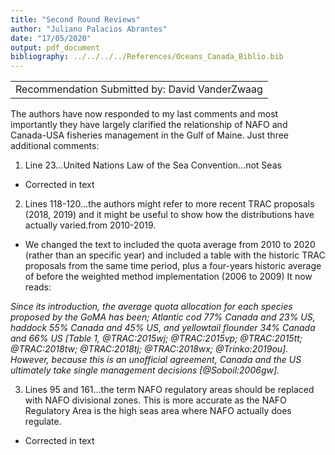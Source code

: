 ```yaml
---
title: "Second Round Reviews"
author: "Juliano Palacios Abrantes"
date: "17/05/2020"
output: pdf_document
bibliography: ../../../../References/Oceans_Canada_Biblio.bib
---
```


-----------------------------------------------------
Recommendation Submitted by: David VanderZwaag
-----------------------------------------------------


The authors have now responded to my last comments and most importantly
they have largely clarified the relationship of NAFO and 
Canada-USA fisheries management in the Gulf of Maine. Just three
additional comments:

1. Line 23...United Nations Law of the Sea Convention...not Seas
- Corrected in text

2. Lines 118-120...the authors might refer to more recent TRAC proposals
(2018, 2019) and it might be useful to show how the distributions 
have actually varied.from 2010-2019. 

- We changed the text to included the quota average from 2010 to 2020 (rather than an specific year) and included a table with the historic TRAC proposals from the same time period, plus a four-years historic average of before the weighted method implementation (2006 to 2009) It now reads:

*Since its introduction, the average quota allocation for each species proposed by the GoMA has been; Atlantic cod 77% Canada and 23% US, haddock 55% Canada and 45% US, and yellowtail flounder 34% Canada and 66% US [Table 1, @TRAC:2015wj; @TRAC:2015vp; @TRAC:2015tt; @TRAC:2018tw; @TRAC:2018tj; @TRAC:2018wx; @Trinko:2019ou]. However, because this is an unofficial agreement, Canada and the US ultimately take single management decisions [@Soboil:2006gw].*

3. Lines 95 and 161...the term NAFO regulatory areas should be replaced
with NAFO divisional zones. This is more accurate as the NAFO
Regulatory Area is the high seas area where NAFO actually does
regulate.

- Corrected in text
